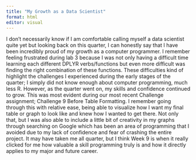 ```yaml
---
title: "My Growth as a Data Scientist"
format: html
editor: visual
---
```


I don't necessarily know if I am comfortable calling myself a data scientist quite yet but looking back on this quarter, I can honestly say that I have been incredibly proud of my growth as a computer programmer. I remember feeling frustrated during lab 3 because I was not only having a difficult time learning each different DPLYR verbs/functions but even more difficult was finding the right combination of these functions. These difficulties kind of highlight the challenges I experienced during the early stages of the quarter; I simply did not know enough about computer programming, much less R. However, as the quarter went on, my skills and confidence continued to grow. This was most evident during our most recent Challenge assignment; Challenge 9 Before Table Formatting. I remember going through this with relative ease, being able to visualize how I want my final table or graph to look like and knew how I wanted to get there. Not only that, but I was also able to include a little bit of creativity in my graphs through searching on Google which has been an area of programming that I avoided due to my lack of confidence and fear of crashing the entire project. It may have taken me all quarter, but I think Week 9 is when it really clicked for me how valuable a skill programming truly is and how it directly applies to my major and future career.
